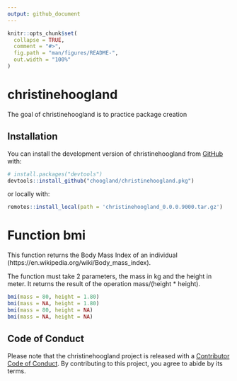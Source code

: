 ```yaml
---
output: github_document
---
```


<!-- README.md is generated from README.Rmd. Please edit that file -->

```r
knitr::opts_chunk$set(
  collapse = TRUE,
  comment = "#>",
  fig.path = "man/figures/README-",
  out.width = "100%"
)
```

# christinehoogland

<!-- badges: start -->
<!-- badges: end -->

The goal of christinehoogland is to practice package creation

## Installation

You can install the development version of christinehoogland from [GitHub](https://github.com/) with:

``` r
# install.packages("devtools")
devtools::install_github("choogland/christinehoogland.pkg")
```

or locally with:
``` r
remotes::install_local(path = 'christinehoogland_0.0.0.9000.tar.gz')
```

# Function bmi

This function returns the Body Mass Index of an individual (https://en.wikipedia.org/wiki/Body_mass_index).

The function must take 2 parameters, the mass in kg and the height in meter. It returns the result of the operation mass/(height * height).


```r
bmi(mass = 80, height = 1.80)
bmi(mass = NA, height = 1.80)
bmi(mass = 80, height = NA)
bmi(mass = NA, height = NA)
```



## Code of Conduct
  
  Please note that the christinehoogland project is released with a [Contributor Code of Conduct](https://contributor-covenant.org/version/2/0/CODE_OF_CONDUCT.html). By contributing to this project, you agree to abide by its terms.
